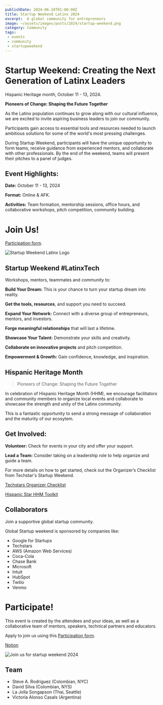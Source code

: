 ```yaml
---
publishDate: 2024-06-18T01:00:00Z
title: Startup Weekend Latinx 2024
excerpt:  A global community for entrepreneurs
image: ~/assets/images/posts/2024/startup-weekend.png
category: Community
tags:
 - events
 - community
 - startupweekend
---
```


# Startup Weekend: Creating the Next Generation of Latinx Leaders

Hispanic Heritage month, October 11 - 13, 2024.

**Pioneers of Change: Shaping the Future Together**

As the Latinx population continues to grow along with our cultural influence, we are excited to invite aspiring business leaders to join our community.

Participants gain access to essential tools and resources needed to launch ambitious solutions for some of the world's most pressing challenges.

During Startup Weekend, participants will have the unique opportunity to form teams, receive guidance from experienced mentors, and collaborate with other professionals. By the end of the weekend, teams will present their pitches to a panel of judges.

## Event Highlights:

**Date:** October 11 - 13, 2024

**Format:** Online & AFK.

**Activities:**
Team formation, mentorship sessions, office hours, and collaborative workshops, pitch competition, community building.

# Join Us!

[Participation form](https://docs.google.com/forms/d/e/1FAIpQLSfjqPMkmMXSAIT6dTWlnGSma-MXp9qHrjrOwGSKPQix1WLvuQ/viewform?usp=sf_link).

![Startup Weekend Latinx Logo](~/assets/images/logos/startup-weekend-latinx-logo.png)

## Startup Weekend #LatinxTech

Workshops, mentors, teammates and community to:

**Build Your Dream:** This is your chance to turn your startup dream into reality.

**Get the tools, resources**, and support you need to succeed.

**Expand Your Network:** Connect with a diverse group of entrepreneurs, mentors, and investors.

**Forge meaningful relationships** that will last a lifetime.

**Showcase Your Talent:** Demonstrate your skills and creativity.

**Collaborate on innovative projects** and pitch competition.

**Empowerment & Growth:** Gain confidence, knowledge, and inspiration.

## Hispanic Heritage Month

> Pioneers of Change: Shaping the Future Together

In celebration of Hispanic Heritage Month (HHM), we encourage facilitators and community members to organize local events and collaborate to showcase the strength and unity of the Latinx community.

This is a fantastic opportunity to send a strong message of collaboration and the maturity of our ecosytem.

## Get Involved:

**Volunteer:** Check for events in your city and offer your support.

**Lead a Team:** Consider taking on a leadership role to help organize and guide a team.

For more details on how to get started, check out the Organizer’s Checklist from
Techstar's Startup Weekend.

[Techstars Organizer Checklist](https://www.techstars.com/communities/startup-weekend/organize-a-startup-weekend/overview/organizer-requirements)

[Hispanic Star HHM Toolkit](https://www.hispanicstar.org/toolkit)

## Collaborators

Join a supportive global startup community.

Global Startup weekend is sponsored by companies like:

- Google for Startups
- Techstars
- AWS (Amazon Web Services)
- Coca-Cola
- Chase Bank
- Microsoft
- Intuit
- HubSpot
- Twilio
- Venmo

# Participate!

This event is created by the attendees and your ideas, as well as a collaborative team of mentors, speakers, technical partners and educators.

Apply to join us using this [Participation form](https://docs.google.com/forms/d/e/1FAIpQLSfjqPMkmMXSAIT6dTWlnGSma-MXp9qHrjrOwGSKPQix1WLvuQ/viewform?usp=sf_link).

[Notion](https://awsmvc.notion.site/Startup-Weekend-Latinx-HHM-2024-1340c1e968f84647ba5dc32b5f688a04?pvs=refresh)

![Join us for startup weekend 2024](~/assets/images/posts/startup-weekend-2024.png)

## Team

- Steve A. Rodriguez (Colombian, NYC)
- David Silva (Colombian, NYS)
- La Jolla Songapson (Thai, Seattle)
- Victoria Alonso Casals (Argentina)
